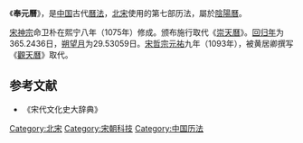 《'''奉元曆'''》，是[[中国|中国]]古代[[曆法|曆法]]，[[北宋|北宋]]使用的第七部历法，屬於[[陰陽曆|陰陽曆]]。

[[宋神宗|宋神宗]]命卫朴在熙宁八年（1075年）修成。颁布施行取代《[[崇天曆|崇天曆]]》。[[回归年|回归年]]为365.2436日，[[朔望月|朔望月]]为29.53059日。[[宋哲宗|宋哲宗]][[元祐|元祐]]九年（1093年），被黄居卿撰写《[[觀天曆|觀天曆]]》取代。

{{歷代中國曆法}}
==参考文献==
* 《宋代文化史大辞典》
[[Category:北宋|Category:北宋]]
[[Category:宋朝科技|Category:宋朝科技]]
[[Category:中国历法|Category:中国历法]]